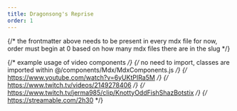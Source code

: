 ```yaml
---
title: Dragonsong's Reprise
order: 1
---
```

{/*
the frontmatter above needs to be present in every mdx file for now,
order must begin at 0 based on how many mdx files there are in the slug
*/}


{/* example usage of video components */}
{/* no need to import, classes are imported within @/components/Mdx/MdxComponents.js */}
<YouTube videoId="6yUKtPIRa5M"/>                    {/* https://www.youtube.com/watch?v=6yUKtPIRa5M */}
<TwitchVoD videoId="2149278406"/>                   {/* https://www.twitch.tv/videos/2149278406 */}
<TwitchClip videoId="KnottyOddFishShazBotstix"/>    {/* https://www.twitch.tv/jerma985/clip/KnottyOddFishShazBotstix */}
<Streamable videoId="2h30"/>                        {/* https://streamable.com/2h30 */}
